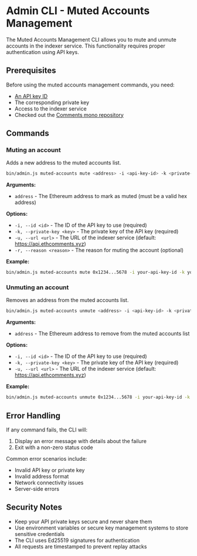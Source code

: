 # Admin CLI - Muted Accounts Management

The Muted Accounts Management CLI allows you to mute and unmute accounts in the indexer service. This functionality requires proper authentication using API keys.

## Prerequisites

Before using the muted accounts management commands, you need:

- [An API key ID](/indexer/admin-cli-api-key-management)
- The corresponding private key
- Access to the indexer service
- Checked out the [Comments mono repository](https://github.com/ecp-eth/comments-monorepo)

## Commands

### Muting an account

Adds a new address to the muted accounts list.

```bash
bin/admin.js muted-accounts mute <address> -i <api-key-id> -k <private-key> [--url <indexer-url>]
```

**Arguments:**

- `address` - The Ethereum address to mark as muted (must be a valid hex address)

**Options:**

- `-i, --id <id>` - The ID of the API key to use (required)
- `-k, --private-key <key>` - The private key of the API key (required)
- `-u, --url <url>` - The URL of the indexer service (default: https://api.ethcomments.xyz)
- `-r, --reason <reason>` - The reason for muting the account (optional)

**Example:**

```bash
bin/admin.js muted-accounts mute 0x1234...5678 -i your-api-key-id -k your-private-key
```

### Unmuting an account

Removes an address from the muted accounts list.

```bash
bin/admin.js muted-accounts unmute <address> -i <api-key-id> -k <private-key> [--url <indexer-url>]
```

**Arguments:**

- `address` - The Ethereum address to remove from the muted accounts list

**Options:**

- `-i, --id <id>` - The ID of the API key to use (required)
- `-k, --private-key <key>` - The private key of the API key (required)
- `-u, --url <url>` - The URL of the indexer service (default: https://api.ethcomments.xyz)

**Example:**

```bash
bin/admin.js muted-accounts unmute 0x1234...5678 -i your-api-key-id -k your-private-key
```

## Error Handling

If any command fails, the CLI will:

1. Display an error message with details about the failure
2. Exit with a non-zero status code

Common error scenarios include:

- Invalid API key or private key
- Invalid address format
- Network connectivity issues
- Server-side errors

## Security Notes

- Keep your API private keys secure and never share them
- Use environment variables or secure key management systems to store sensitive credentials
- The CLI uses Ed25519 signatures for authentication
- All requests are timestamped to prevent replay attacks
